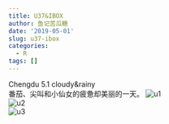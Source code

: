 ```yaml
---
title: U37&IBOX
author: 鱼记苦瓜糖
date: '2019-05-01'
slug: u37-ibox
categories:
  - R
tags: []
---
```

Chengdu 5.1 cloudy&rainy  
番茄、尖叫和小仙女的疲惫却美丽的一天。
![u1](./content/post/u1.jpg)  
![u2](./content/post/u2.jpg)  
![u3](./content/post/u3.jpg)  
